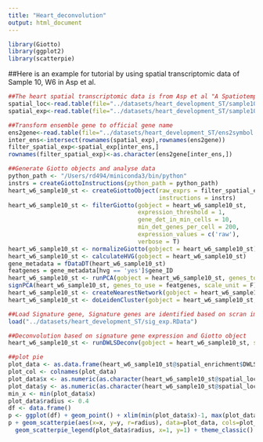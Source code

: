 ```yaml
---
title: "Heart_deconvolution"
output: html_document
---
```


```r
library(Giotto)
library(ggplot2)
library(scatterpie)
```

##Here is an example for tutorial by using spatial transcriptomic data of Sample 10, W6 in Asp et al.
```r
##The heart spatial transcriptomic data is from Asp et al "A Spatiotemporal Organ-Wide Gene Expression and Cell Atlas of the Developing Human Heart".
spatial_loc<-read.table(file="../datasets/heart_development_ST/sample10_w6_loc.txt",header = F)
spatial_exp<-read.table(file="../datasets/heart_development_ST/sample10_w6_exp.txt",header = T,row.names = 1)

##Transform ensemble gene to official gene name
ens2gene<-read.table(file="../datasets/heart_development_ST/ens2symbol.txt",row.names = 1)
inter_ens<-intersect(rownames(spatial_exp),rownames(ens2gene))
filter_spatial_exp<-spatial_exp[inter_ens,]
rownames(filter_spatial_exp)<-as.character(ens2gene[inter_ens,])

##Generate Giotto objects and analyse data
python_path <- "/Users/rd494/miniconda3/bin/python"
instrs = createGiottoInstructions(python_path = python_path)
heart_w6_sample10_st <- createGiottoObject(raw_exprs = filter_spatial_exp,spatial_locs = spatial_loc,
                                           instructions = instrs)
heart_w6_sample10_st <- filterGiotto(gobject = heart_w6_sample10_st,
                                     expression_threshold = 1,
                                     gene_det_in_min_cells = 10,
                                     min_det_genes_per_cell = 200,
                                     expression_values = c('raw'),
                                     verbose = T)
heart_w6_sample10_st <- normalizeGiotto(gobject = heart_w6_sample10_st)
heart_w6_sample10_st <- calculateHVG(gobject = heart_w6_sample10_st)
gene_metadata = fDataDT(heart_w6_sample10_st)
featgenes = gene_metadata[hvg == 'yes']$gene_ID
heart_w6_sample10_st <- runPCA(gobject = heart_w6_sample10_st, genes_to_use = featgenes, scale_unit = F)
signPCA(heart_w6_sample10_st, genes_to_use = featgenes, scale_unit = F)
heart_w6_sample10_st <- createNearestNetwork(gobject = heart_w6_sample10_st, dimensions_to_use = 1:10, k = 10)
heart_w6_sample10_st <- doLeidenCluster(gobject = heart_w6_sample10_st, resolution = 0.4, n_iterations = 1000)

##Load Signature gene, Signature genes are identified based on scran implemented in Giotto. Average expression of marker genes are calculated for each cell type
load("../datasets/heart_development_ST/sig_exp.RData")

##Deconvolution based on signature gene expression and Giotto object
heart_w6_sample10_st <- runDWLSDeconv(gobject = heart_w6_sample10_st, sign_matrix = Sig)

##plot pie
plot_data <- as.data.frame(heart_w6_sample10_st@spatial_enrichment$DWLS)[-1]
plot_col <- colnames(plot_data)
plot_data$x <- as.numeric(as.character(heart_w6_sample10_st@spatial_locs$sdimx))
plot_data$y <- as.numeric(as.character(heart_w6_sample10_st@spatial_locs$sdimy))
min_x <- min(plot_data$x)
plot_data$radius <- 0.4
df <- data.frame()
p <- ggplot(df) + geom_point() + xlim(min(plot_data$x)-1, max(plot_data$x)+1) + ylim(min(plot_data$y)-1, max(plot_data$y)+1)
p + geom_scatterpie(aes(x=x, y=y, r=radius), data=plot_data, cols=plot_col, color=NA, alpha=.8) +
  geom_scatterpie_legend(plot_data$radius, x=1, y=1) + theme_classic()
```